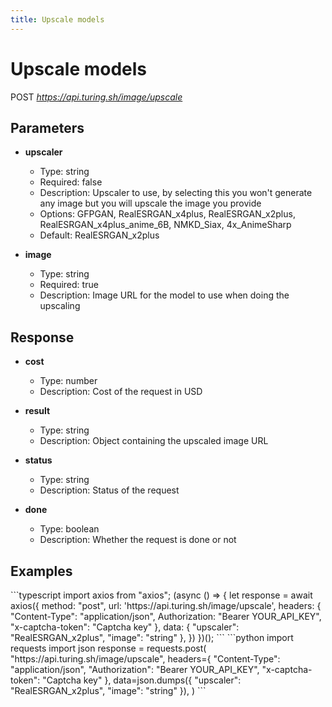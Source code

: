 ```yaml
---
title: Upscale models
---
```


# Upscale models
POST *https://api.turing.sh/image/upscale*
## Parameters


- **upscaler**
  - Type: string
  - Required: false
  - Description: Upscaler to use, by selecting this you won't generate any image but you will upscale the image you provide
  - Options: GFPGAN, RealESRGAN_x4plus, RealESRGAN_x2plus, RealESRGAN_x4plus_anime_6B, NMKD_Siax, 4x_AnimeSharp
  - Default: RealESRGAN_x2plus

- **image**
  - Type: string
  - Required: true
  - Description: Image URL for the model to use when doing the upscaling

## Response


- **cost**
  - Type: number
  - Description: Cost of the request in USD

- **result**
  - Type: string
  - Description: Object containing the upscaled image URL

- **status**
  - Type: string
  - Description: Status of the request

- **done**
  - Type: boolean
  - Description: Whether the request is done or not

## Examples

<CodeGroup title="Upscale models example">
  ```typescript
  import axios from "axios";
  (async () => {
    let response = await axios({
      method: "post",
      url: 'https://api.turing.sh/image/upscale',
      headers: {
        "Content-Type": "application/json",
        Authorization: "Bearer YOUR_API_KEY",
        "x-captcha-token": "Captcha key"
      },
      data: {
  "upscaler": "RealESRGAN_x2plus",
  "image": "string"
},
    })
  })();
  ```
  ```python
  import requests
  import json
  response = requests.post(
    "https://api.turing.sh/image/upscale",
    headers={
      "Content-Type": "application/json",
      "Authorization": "Bearer YOUR_API_KEY",
      "x-captcha-token": "Captcha key"
    },
    data=json.dumps({
  "upscaler": "RealESRGAN_x2plus",
  "image": "string"
}),
  )
  ```
</CodeGroup>